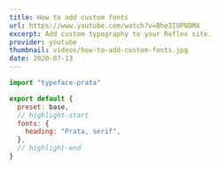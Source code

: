 ```yaml
---
title: How to add custom fonts
url: https://www.youtube.com/watch?v=Bhe3IUPN8M4
excerpt: Add custom typography to your Reflex site.
provider: youtube
thumbnail: videos/how-to-add-custom-fonts.jpg
date: 2020-07-13
---
```


```js title=src/@reflex/gatsby-theme-base/theme.js
import "typeface-prata"

export default {
  preset: base,
  // highlight-start
  fonts: {
    heading: "Prata, serif",
  },
  // highlight-end
}
```

